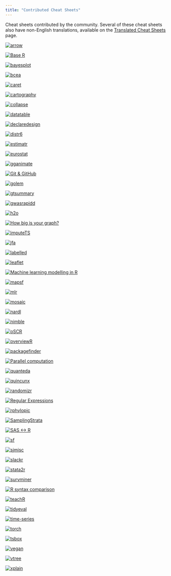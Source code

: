 ```yaml
---
title: "Contributed Cheat Sheets"
---
```


Cheat sheets contributed by the community. Several of these cheat sheets
also have non-English translations, available on the [Translated Cheat Sheets](translations.html) page.

::: {layout-ncol="3"}
[![arrow](pngs/arrow.png)](arrow.pdf)

[![Base R](pngs/base-r.png)](base-r.pdf)

[![bayesplot](pngs/bayesplot.png)](bayesplot.pdf)

[![bcea](pngs/bcea.png)](bcea.pdf)

[![caret](pngs/caret.png)](caret.pdf)

[![cartography](pngs/cartography.png)](cartography.pdf)

[![collapse](pngs/collapse.png)](collapse.pdf)

[![datatable](pngs/datatable.png)](datatable.pdf)

[![declaredesign](pngs/declaredesign.png)](declaredesign.pdf)

[![distr6](pngs/distr6.png)](distr6.pdf)

[![estimatr](pngs/estimatr.png)](estimatr.pdf)

[![eurostat](pngs/eurostat.png)](eurostat.pdf)

[![gganimate](pngs/gganimate.png)](gganimate.pdf)

[![Git & GitHub](pngs/git-github.png)](git-github.pdf)

[![golem](pngs/golem.png)](golem.pdf)

[![gtsummary](pngs/gtsummary.png)](gtsummary.pdf)

[![gwasrapidd](pngs/gwasrapidd.png)](gwasrapidd.pdf)

[![h2o](pngs/h2o.png)](h2o.pdf)

[![How big is your graph?](pngs/how-big-is-your-graph.png)](how-big-is-your-graph.pdf)

[![imputeTS](pngs/imputeTS.png)](imputeTS.pdf)

[![jfa](pngs/jfa.png)](jfa.pdf)

[![labelled](pngs/labelled.png)](labelled.pdf)

[![leaflet](pngs/leaflet.png)](leaflet.pdf)

[![Machine learning modelling in R](pngs/Machine%20Learning%20Modelling%20in%20R.png)](Machine%20Learning%20Modelling%20in%20R.pdf)

[![mapsf](pngs/mapsf.png)](mapsf.pdf)

[![mlr](pngs/mlr.png)](mlr.pdf)

[![mosaic](pngs/mosaic.png)](mosaic.pdf)

[![nardl](pngs/nardl.png)](nardl.pdf)

[![nimble](pngs/nimble.png)](nimble.pdf)

[![oSCR](pngs/oSCR.png)](oSCR.pdf)

[![overviewR](pngs/overviewR.png)](overviewR.pdf)

[![packagefinder](pngs/packagefinder.png)](packagefinder.pdf)

[![Parallel computation](pngs/parallel_computation.png)](parallel_computation.pdf)

[![quanteda](pngs/quanteda.png)](quanteda.pdf)

[![quincunx](pngs/quincunx.png)](quincunx.pdf)

[![randomizr](pngs/randomizr.png)](randomizr.pdf)

[![Regular Expressions](pngs/regular-expressions.png)](regex.pdf)

[![rphylopic](pngs/rphylopic.png)](rphylopic.pdf)

[![SamplingStrata](pngs/SamplingStrata.png)](SamplingStrata.pdf)

[![SAS \<-\> R](pngs/sas-r.png)](sas-r.pdf)

[![sf](pngs/sf.png)](sf.pdf)

[![sjmisc](pngs/sjmisc.png)](sjmisc.pdf)

[![slackr](pngs/slackr.png)](slackr.pdf)

[![stata2r](pngs/stata2r.png)](stata2r.pdf)

[![survminer](pngs/survminer.png)](survminer.pdf)

[![R syntax comparison](pngs/syntax.png)](syntax.pdf)

[![teachR](pngs/teachR.png)](teachR.pdf)

[![tidyeval](pngs/tidyeval.png)](tidyeval.pdf)

[![time-series](pngs/time-series.png)](time-series.pdf)

[![torch](pngs/torch.png)](torch.pdf)

[![tsbox](pngs/tsbox.png)](tsbox.pdf)

[![vegan](pngs/vegan.png)](vegan.pdf)

[![vtree](pngs/vtree.png)](vtree.pdf)

[![xplain](pngs/xplain.png)](xplain.pdf)
:::
